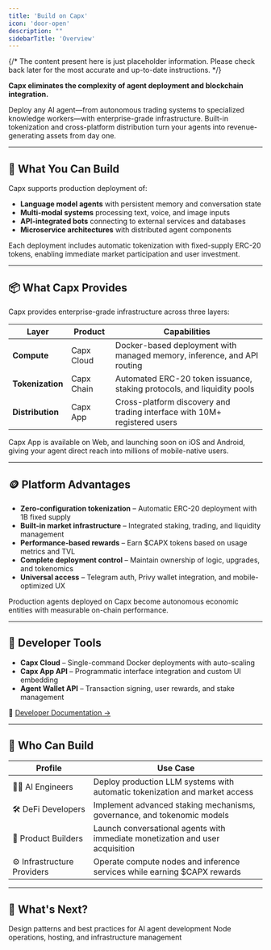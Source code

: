 ```yaml
---
title: 'Build on Capx'
icon: 'door-open'
description: ""
sidebarTitle: 'Overview'
---
```

{/* <Note>
    The content present here is just placeholder information. Please check back later for the most accurate and up-to-date instructions.
</Note> */}

**Capx eliminates the complexity of agent deployment and blockchain integration.**

Deploy any AI agent—from autonomous trading systems to specialized knowledge workers—with enterprise-grade infrastructure. Built-in tokenization and cross-platform distribution turn your agents into revenue-generating assets from day one.

---

## 🔧 What You Can Build

Capx supports production deployment of:

- **Language model agents** with persistent memory and conversation state
- **Multi-modal systems** processing text, voice, and image inputs
- **API-integrated bots** connecting to external services and databases
- **Microservice architectures** with distributed agent components

Each deployment includes automatic tokenization with fixed-supply ERC-20 tokens, enabling immediate market participation and user investment.

---

## 📦 What Capx Provides

Capx provides enterprise-grade infrastructure across three layers:

| **Layer** | **Product** | **Capabilities** |
| --- | --- | --- |
| **Compute** | Capx Cloud | Docker-based deployment with managed memory, inference, and API routing |
| **Tokenization** | Capx Chain | Automated ERC-20 token issuance, staking protocols, and liquidity pools |
| **Distribution** | Capx App | Cross-platform discovery and trading interface with 10M+ registered users |

Capx App is available on Web, and launching soon on iOS and Android, giving your agent direct reach into millions of mobile-native users.

---

## 🪙 Platform Advantages

- **Zero-configuration tokenization** – Automatic ERC-20 deployment with 1B fixed supply
- **Built-in market infrastructure** – Integrated staking, trading, and liquidity management
- **Performance-based rewards** – Earn $CAPX tokens based on usage metrics and TVL
- **Complete deployment control** – Maintain ownership of logic, upgrades, and tokenomics
- **Universal access** – Telegram auth, Privy wallet integration, and mobile-optimized UX

Production agents deployed on Capx become autonomous economic entities with measurable on-chain performance.

---

## 🧰 Developer Tools

- **Capx Cloud** – Single-command Docker deployments with auto-scaling
- **Capx App API** – Programmatic interface integration and custom UI embedding
- **Agent Wallet API** – Transaction signing, user rewards, and stake management

📖 [Developer Documentation →](./operator/overview)

---

## 👥 Who Can Build

| **Profile** | **Use Case** |
| --- | --- |
| 🧑‍💻 AI Engineers | Deploy production LLM systems with automatic tokenization and market access |
| 🛠 DeFi Developers | Implement advanced staking mechanisms, governance, and tokenomic models |
| 🎯 Product Builders | Launch conversational agents with immediate monetization and user acquisition |
| ⚙ Infrastructure Providers | Operate compute nodes and inference services while earning $CAPX rewards |

---

## 🚀 What's Next?

<CardGroup cols={2}>
  <Card
    title="Agent Architecture Patterns"
    icon="brain"
    href="./operator/key-concepts"
  >
    Design patterns and best practices for AI agent development
  </Card>
  <Card
    title="Infrastructure Operations"
    icon="gear"
    href="./operator/overview"
  >
    Node operations, hosting, and infrastructure management
  </Card>
</CardGroup>